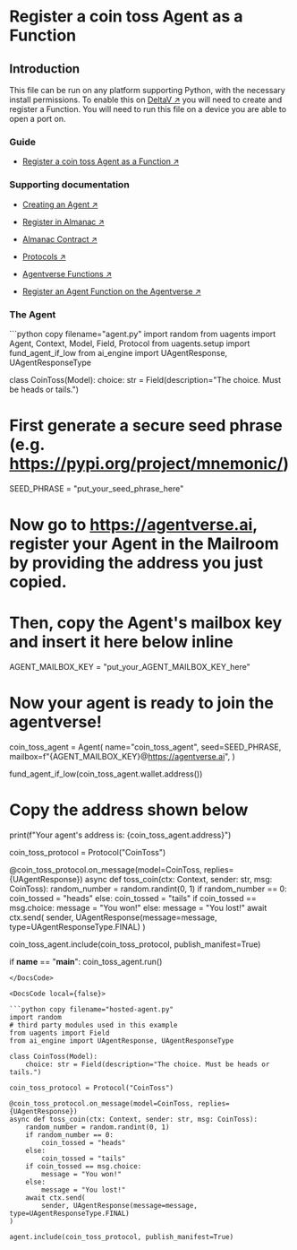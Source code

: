 
# Register a coin toss Agent as a Function

## Introduction

This file can be run on any platform supporting Python, with the necessary install permissions.
To enable this on [DeltaV ↗️](/concepts/ai-engine/deltav) you will need to create and register a Function. You will need to run this file on a device you are able to open a port on.

### Guide

- [Register a coin toss Agent as a Function ↗️](/guides/agentverse/agentverse-functions/registering-agent-coin-toss)

### Supporting documentation

- [Creating an Agent ↗️](/guides/agents/create-a-uagent)

- [Register in Almanac ↗️](/guides/agents/register-in-almanac)

- [Almanac Contract ↗️](/references/contracts/uagents-almanac/almanac-overview)

- [Protocols ↗️](/references/uagents/uagents-protocols/agent-protocols)

- [Agentverse Functions ↗️](/concepts/agent-services/services)

- [Register an Agent Function on the Agentverse ↗️](/guides/agentverse/registering-agent-services)

### The Agent

<CodeGroup hasCopy isLocalHostedFile>

<DocsCode local={true}>
```python copy filename="agent.py"
import random
from uagents import Agent, Context, Model, Field, Protocol
from uagents.setup import fund_agent_if_low
from ai_engine import UAgentResponse, UAgentResponseType

class CoinToss(Model):
    choice: str = Field(description="The choice. Must be heads or tails.")

# First generate a secure seed phrase (e.g. https://pypi.org/project/mnemonic/)
SEED_PHRASE = "put_your_seed_phrase_here"
 
# Now go to https://agentverse.ai, register your Agent in the Mailroom by providing the address you just copied.
# Then, copy the Agent's mailbox key and insert it here below inline
AGENT_MAILBOX_KEY = "put_your_AGENT_MAILBOX_KEY_here"

# Now your agent is ready to join the agentverse!
coin_toss_agent = Agent(
    name="coin_toss_agent",
    seed=SEED_PHRASE,
    mailbox=f"{AGENT_MAILBOX_KEY}@https://agentverse.ai",
)

fund_agent_if_low(coin_toss_agent.wallet.address())

# Copy the address shown below
print(f"Your agent's address is: {coin_toss_agent.address}")

coin_toss_protocol = Protocol("CoinToss")

@coin_toss_protocol.on_message(model=CoinToss, replies={UAgentResponse})
async def toss_coin(ctx: Context, sender: str, msg: CoinToss):
    random_number = random.randint(0, 1)
    if random_number == 0:
        coin_tossed = "heads"
    else:
        coin_tossed = "tails"
    if coin_tossed == msg.choice:
        message = "You won!"
    else:
        message = "You lost!"
    await ctx.send(
        sender, UAgentResponse(message=message, type=UAgentResponseType.FINAL)
)

coin_toss_agent.include(coin_toss_protocol, publish_manifest=True)

if __name__ == "__main__":
    coin_toss_agent.run()
```
</DocsCode>

<DocsCode local={false}>

```python copy filename="hosted-agent.py"
import random
# third party modules used in this example
from uagents import Field
from ai_engine import UAgentResponse, UAgentResponseType

class CoinToss(Model):
    choice: str = Field(description="The choice. Must be heads or tails.")

coin_toss_protocol = Protocol("CoinToss")

@coin_toss_protocol.on_message(model=CoinToss, replies={UAgentResponse})
async def toss_coin(ctx: Context, sender: str, msg: CoinToss):
    random_number = random.randint(0, 1)
    if random_number == 0:
        coin_tossed = "heads"
    else:
        coin_tossed = "tails"
    if coin_tossed == msg.choice:
        message = "You won!"
    else:
        message = "You lost!"
    await ctx.send(
        sender, UAgentResponse(message=message, type=UAgentResponseType.FINAL)
)

agent.include(coin_toss_protocol, publish_manifest=True)
```
</DocsCode>
</CodeGroup>
